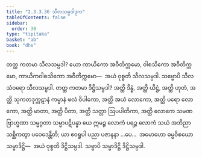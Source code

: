 ```yaml
---
title: "2.3.3.36 သီလသမ္ပဒါဒုက"
tableOfContents: false
sidebar:
  order: 30
type: "tipitaka"
basket: "ab"
book: "dhs"
---
```



<DynamicBreadcrumb />

<Division number="1370" book="dhs">

<Paragraph number="2075" book="dhs">
တတ္ထ ကတမာ သီလသမ္ပဒါ? ယော ကာယိကော အဝီတိက္ကမော, ဝါစသိကော အဝီတိက္ကမော, ကာယိကဝါစသိကော အဝီတိက္ကမော—  အယံ ဝုစ္စတိ သီလသမ္ပဒါ. သဗ္ဗောပိ သီလသံဝရော သီလသမ္ပဒါ.
</Paragraph>

</Division>
<Division number="1371" book="dhs">

<Paragraph number="2076" book="dhs">
တတ္ထ ကတမာ ဒိဋ္ဌိသမ္ပဒါ? အတ္ထိ ဒိန္နံ, အတ္ထိ ယိဋ္ဌံ, အတ္ထိ ဟုတံ, အတ္ထိ သုကတဒုက္ကဋာနံ ကမ္မာနံ ဖလံ ဝိပါကော, အတ္ထိ အယံ လောကော, အတ္ထိ ပရော လောကော, အတ္ထိ မာတာ, အတ္ထိ ပိတာ, အတ္ထိ သတ္တာ ဩပပါတိကာ, အတ္ထိ လောကေ သမဏဗြာဟ္မဏာ သမ္မဂ္ဂတာ သမ္မာပဋိပန္နာ ယေ ဣမဉ္စ လောကံ ပရဉ္စ လောကံ သယံ အဘိညာ သစ္ဆိကတွာ ပဝေဒေန္တီတိ; ယာ ဧဝရူပါ ပညာ ပဇာနနာ …ပေ…  အမောဟော ဓမ္မဝိစယော သမ္မာဒိဋ္ဌိ—  အယံ ဝုစ္စတိ ဒိဋ္ဌိသမ္ပဒါ. သဗ္ဗာပိ သမ္မာဒိဋ္ဌိ ဒိဋ္ဌိသမ္ပဒါ.
</Paragraph>
</Division>